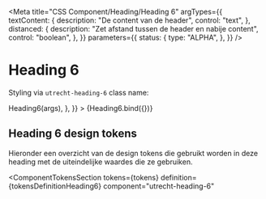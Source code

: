 <!-- @license CC0-1.0 -->


<Meta
  title="CSS Component/Heading/Heading 6"
  argTypes={{
    textContent: {
      description: "De content van de header",
      control: "text",
    },
    distanced: {
      description: "Zet afstand tussen de header en nabije content",
      control: "boolean",
    },
  }}
  parameters={{
    status: {
      type: "ALPHA",
    },
  }}
/>

# Heading 6

Styling via `utrecht-heading-6` class name:

<Canvas>
  <Story
    name="Heading 6"
    args={{
      distanced: true,
      textContent: "The Quick Brown Fox Jumps Over The Lazy Dog",
    }}
    parameters={{
      docs: {
        transformSource: (_src, { args }) => Heading6(args),
      },
    }}
  >
    {Heading6.bind({})}
  </Story>
</Canvas>

<ArgsTable story="Heading 6" />

## Heading 6 design tokens

Hieronder een overzicht van de design tokens die gebruikt worden in deze heading met de uiteindelijke waardes die ze gebruiken.

<ComponentTokensSection
  tokens={tokens}
  definition={tokensDefinitionHeading6}
  component="utrecht-heading-6"
></ComponentTokensSection>
